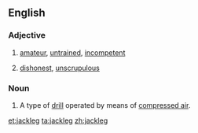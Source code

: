 ==English==

===Adjective===
{{en-adj}}

# {{context|US}} [[amateur]], [[untrained]], [[incompetent]]
# {{context|US}} [[dishonest]], [[unscrupulous]]

===Noun===
{{en-noun}}

# A type of [[drill]] operated by means of [[compressed air]].

[[et:jackleg]]
[[ta:jackleg]]
[[zh:jackleg]]